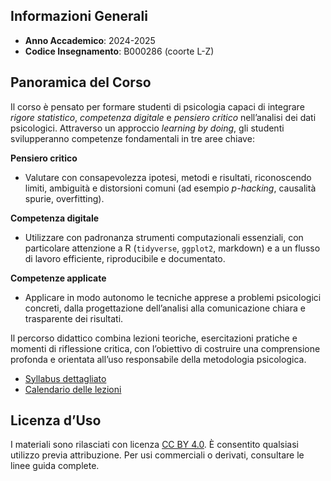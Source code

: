 ## Informazioni Generali {.unnumbered}

- **Anno Accademico**: 2024-2025
- **Codice Insegnamento**: B000286 (coorte L-Z)

## Panoramica del Corso {.unnumbered}

Il corso è pensato per formare studenti di psicologia capaci di integrare *rigore statistico*, *competenza digitale* e *pensiero critico* nell’analisi dei dati psicologici. Attraverso un approccio *learning by doing*, gli studenti svilupperanno competenze fondamentali in tre aree chiave:

**Pensiero critico**

* Valutare con consapevolezza ipotesi, metodi e risultati, riconoscendo limiti, ambiguità e distorsioni comuni (ad esempio *p-hacking*, causalità spurie, overfitting).

**Competenza digitale** 

* Utilizzare con padronanza strumenti computazionali essenziali, con particolare attenzione a R (`tidyverse`, `ggplot2`, markdown) e a un flusso di lavoro efficiente, riproducibile e documentato.

**Competenze applicate** 

* Applicare in modo autonomo le tecniche apprese a problemi psicologici concreti, dalla progettazione dell’analisi alla comunicazione chiara e trasparente dei risultati.

Il percorso didattico combina lezioni teoriche, esercitazioni pratiche e momenti di riflessione critica, con l’obiettivo di costruire una comprensione profonda e orientata all’uso responsabile della metodologia psicologica.

- [Syllabus dettagliato](syllabus/syllabus.pdf)
- [Calendario delle lezioni](programmazione2024.pdf)

## Licenza d'Uso {.unnumbered}

I materiali sono rilasciati con licenza [CC BY 4.0](https://creativecommons.org/licenses/by/4.0/deed.it). È consentito qualsiasi utilizzo previa attribuzione. Per usi commerciali o derivati, consultare le linee guida complete.
